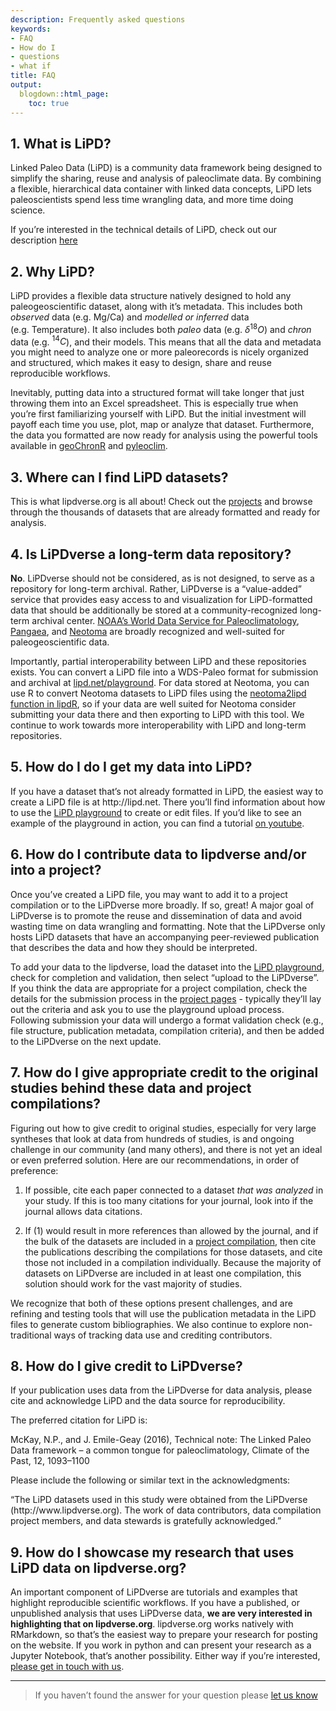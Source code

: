 ```yaml
---
description: Frequently asked questions
keywords:
- FAQ
- How do I
- questions
- what if
title: FAQ
output:
  blogdown::html_page:
    toc: true
---
```


## 1. What is LiPD?{#what}

Linked Paleo Data (LiPD) is a community data framework being designed to simplify the sharing, reuse and analysis of paleoclimate data. By combining a flexible, hierarchical data container with linked data concepts, LiPD lets paleoscientists spend less time wrangling data, and more time doing science.

If you're interested in the technical details of LiPD, check out our description [here](https://cp.copernicus.org/articles/12/1093/2016/cp-12-1093-2016-discussion.html#discussion)

## 2. Why LiPD?{#why}

LiPD provides a flexible data structure natively designed to hold any paleogeoscientific dataset, along with it's metadata. This includes both *observed* data (e.g. Mg/Ca) and *modelled or inferred* data (e.g. Temperature). It also includes both *paleo* data (e.g. $\delta^{18}O$) and *chron* data (e.g. $^{14}C$), and their models. This means that all the data and metadata you might need to analyze one or more paleorecords is nicely organized and structured, which makes it easy to design, share and reuse reproducible workflows. 

Inevitably, putting data into a structured format will take longer that just throwing them into an Excel spreadsheet. 
This is especially true when you're first familiarizing yourself with LiPD. 
But the initial investment will payoff each time you use, plot, map or analyze that dataset. 
Furthermore, the data you formatted are now ready for analysis using the powerful tools available in [geoChronR](http://nickmckay.github.io/GeoChronR) and [pyleoclim](https://linkedearth.github.io/Pyleoclim_util/).

## 3. Where can I find LiPD datasets?{#where}

This is what lipdverse.org is all about! Check out the [projects](/project) and browse through the thousands of datasets that are already formatted and ready for analysis.

## 4. Is LiPDverse a long-term data repository?{#long-term}

**No**. LiPDverse should not be considered, as is not designed, to serve as a repository for long-term archival. Rather, LiPDverse is a "value-added" service that provides easy access to and visualization for LiPD-formatted data that should be additionally be stored at a community-recognized long-term archival center.  [NOAA's World Data Service for Paleoclimatology](https://www.ncdc.noaa.gov/data-access/paleoclimatology-data), [Pangaea](http://pangaea.de), and [Neotoma](neotomadb.org) are broadly recognized and well-suited for paleogeoscientific data.

Importantly, partial interoperability between LiPD and these repositories exists. You can convert a LiPD file into a WDS-Paleo format for submission and archival at [lipd.net/playground](http://lipd.net/playground). For data stored at Neotoma, you can use R to convert Neotoma datasets to LiPD files using the [neotoma2lipd function in lipdR](https://nickmckay.github.io/lipdR/reference/neotoma2lipd.html), so if your data are well suited for Neotoma consider submitting your data there and then exporting to LiPD with this tool. We continue to work towards more interoperability with LiPD and long-term repositories. 

## 5. How do I do I get my data into LiPD?{#format}

If you have a dataset that's not already formatted in LiPD, the easiest way to create a LiPD file is at http://lipd.net. There you'll find information about how to use the [LiPD playground](http://lipd.net/playground) to create or edit files. If you'd like to see an example of the playground in action, you can find a tutorial [on youtube](https://www.youtube.com/watch?v=rHZ1oZXmF84&feature=youtu.be&ab_channel=LiPDManager).

## 6. How do I contribute data to lipdverse and/or into a project?{#contribute}

Once you've created a LiPD file, you may want to add it to a project compilation or to the LiPDverse more broadly. If so, great! A major goal of LiPDverse is to promote the reuse and dissemination of data and avoid wasting time on data wrangling and formatting. Note that the LiPDverse only hosts LiPD datasets that have an accompanying peer-reviewed publication that describes the data and how they should be interpreted. 

To add your data to the lipdverse, load the dataset into the [LiPD playground](http://lipd.net/playground), check for completion and validation, then select "upload to the LiPDverse". If you think the data are appropriate for a project compilation, check the details for the submission process in the [project pages](/project) - typically they'll lay out the criteria and ask you to use the playground upload process. Following submission your data will undergo a format validation check (e.g., file structure, publication metadata, compilation criteria), and then be added to the LiPDverse on the next update.

## 7. How do I give appropriate credit to the original studies behind these data and project compilations?{#credit}

Figuring out how to give credit to original studies, especially for very large syntheses that look at data from hundreds of studies, is and ongoing challenge in our community (and many others), and there is not yet an ideal or even preferred solution. Here are our recommendations, in order of preference:

1. If possible, cite each paper connected to a dataset *that was analyzed* in your study. If this is too many citations for your journal, look into if the journal allows data citations.

2. If (1) would result in more references than allowed by the journal, and if the bulk of the datasets are included in a [project compilation](/project), then cite the publications describing the compilations for those datasets, and cite those not included in a compilation individually. Because the majority of datasets on LiPDverse are included in at least one compilation, this solution should work for the vast majority of studies. 

We recognize that both of these options present challenges, and are refining and testing tools that will use the publication metadata in the LiPD files to generate custom bibliographies. We also continue to explore non-traditional ways of tracking data use and crediting contributors. 

## 8. How do I give credit to LiPDverse?{#credit-lipdverse}

If your publication uses data from the LiPDverse for data analysis, please cite and acknowledge LiPD and the data source for reproducibility.

The preferred citation for LiPD is:

McKay, N.P., and J. Emile-Geay (2016), Technical note: The Linked Paleo Data framework – a common tongue for paleoclimatology, Climate of the Past, 12, 1093–1100

Please include the following or similar text in the acknowledgments:

“The LiPD datasets used in this study were obtained from the LiPDverse (http://www.lipdverse.org). The work of data contributors, data compilation project members, and data stewards is gratefully acknowledged.”

## 9. How do I showcase my research that uses LiPD data on lipdverse.org?{#showcase}

An important component of LiPDverse are tutorials and examples that highlight reproducible scientific workflows. If you have a published, or unpublished analysis that uses LiPDverse data, **we are very interested in highlighting that on lipdverse.org**. lipdverse.org works natively with RMarkdown, so that's the easiest way to prepare your research for posting on the website. If you work in python and can present your research as a Jupyter Notebook, that's another possibility. Either way if you're interested, [please get in touch with us](/contact).  


---

> If you haven't found the answer for your question please [let us know](/contact)

